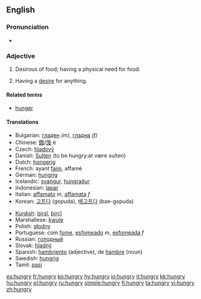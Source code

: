 ==English==

===Pronunciation===
* {{IPA|/hʌngɹiː/}}

===Adjective===
{{en-adj|hungri|er}}

# Desirous of food; having a physical need for food.
# {{figurative}} Having a [[desire]] for anything.

====Related terms====
*[[hunger]]

====Translations====
{{top}}
*Bulgarian: [[гладен]] ''(m)'', [[гладна]] ''(f)''
*Chinese: [[餓]]/[[饿]] è
*Czech: [[hladový]]
*Danish: [[Sulten]] (to be hungry:at være sulten)
*Dutch: [[hongerig]]
*French: ayant [[faim]], affamé
*German: [[hungrig]]
*Icelandic: [[svangur]], [[hungraður]]
*Indonesian: [[lapar]]
*Italian:  [[affamato]] ''m'', [[affamata]] ''f''
*Korean: [[고프다]] (gopuda), [[배고프다]] (bae-gopuda)
{{mid}}
*[[Kurdish]]: [[birsî]], [[birçî]]
*Marshallese: [[kwule]]
*Polish: [[głodny]]
*Portuguese: com [[fome]], [[esfomeado]] ''m'', [[esfomeada]] ''f''
*Russian: [[гoлoдный]]
*Slovak: [[hladný]]
*Spanish: [[hambriento]] (adjective), de [[hambre]] (noun)
*Swedish: [[hungrig]]
*Tamil: [[pasi]]

[[es:hungry]]
[[fr:hungry]]
[[ko:hungry]]
[[hy:hungry]]
[[io:hungry]]
[[it:hungry]]
[[kk:hungry]]
[[hu:hungry]]
[[pl:hungry]]
[[ru:hungry]]
[[simple:hungry]]
[[fi:hungry]]
[[ta:hungry]]
[[vi:hungry]]
[[zh:hungry]]